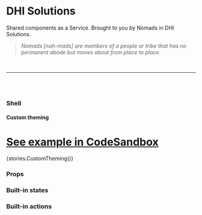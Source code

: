 

<Meta title="Components/Shell" component={Shell} />

# DHI Solutions

Shared components as a Service. Brought to you by Nomads in DHI Solutions.

> _Nomads [noh-mads] are members of a people or tribe that has no permanent abode but moves about from place to place._

<br />

---

<br />
<br />

### Shell

#### Custom theming

# [See example in CodeSandbox](https://codesandbox.io/s/shell-theming-yzp0g)

<Preview withToolbar>
  <Story name="Custom theming">{stories.CustomTheming()}</Story>
</Preview>

### Props

<Props of={Shell} />

### Built-in states

<Props of={States} />

### Built-in actions

<Props of={Actions} />
